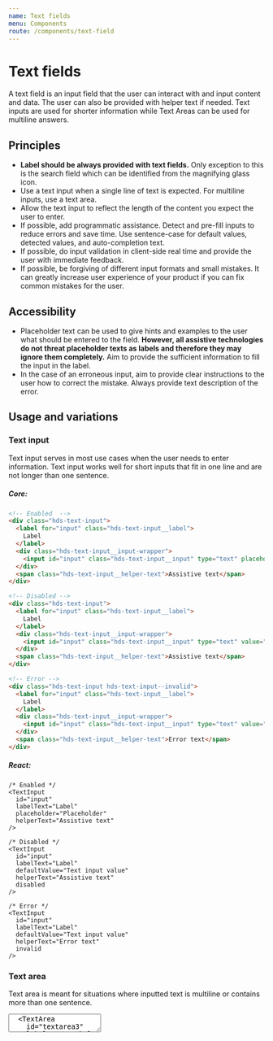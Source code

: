 ```yaml
---
name: Text fields
menu: Components
route: /components/text-field
---
```




# Text fields

<LargeParagraph>
  A text field is an input field that the user can interact with and input content and data. The user can also be provided with helper text if needed. Text inputs are used for shorter information while Text Areas can be used for multiline answers.
</LargeParagraph>

## Principles
- **Label should be always provided with text fields.** Only exception to this is the search field which can be identified from the magnifying glass icon.
- Use a text input when a single line of text is expected. For multiline inputs, use a text area.
- Allow the text input to reflect the length of the content you expect the user to enter.
- If possible, add programmatic assistance. Detect and pre-fill inputs to reduce errors and save time. Use sentence-case for default values, detected values, and auto-completion text.
- If possible, do input validation in client-side real time and provide the user with immediate feedback.
- If possible, be forgiving of different input formats and small mistakes. It can greatly increase user experience of your product if you can fix common mistakes for the user.

## Accessibility
- Placeholder text can be used to give hints and examples to the user what should be entered to the field. **However, all assistive technologies do not threat placeholder texts as labels and therefore they may ignore them completely.** Aim to provide the sufficient information to fill the input in the label.
- In the case of an erroneous input, aim to provide clear instructions to the user how to correct the mistake. Always provide text description of the error.

## Usage and variations

### Text input

Text input serves in most use cases when the user needs to enter information. Text input works well for short inputs that fit in one line and are not longer than one sentence.

<Playground>
  <TextInput
    id="input"
    labelText="Label"
    placeholder="Placeholder"
    helperText="Assistive text"
  />
  <TextInput
    id="input3"
    labelText="Label"
    defaultValue="Text input value"
    helperText="Assistive text"
    disabled
  />
  <TextInput
    id="input4"
    labelText="Label"
    defaultValue="Text input value"
    helperText="Error text"
    invalid
  />
</Playground>

##### Core:
```html
<!-- Enabled  -->
<div class="hds-text-input">
  <label for="input" class="hds-text-input__label">
    Label
  </label>
  <div class="hds-text-input__input-wrapper">
    <input id="input" class="hds-text-input__input" type="text" placeholder="Placeholder" />
  </div>
  <span class="hds-text-input__helper-text">Assistive text</span>
</div>

<!-- Disabled -->
<div class="hds-text-input">
  <label for="input" class="hds-text-input__label">
    Label
  </label>
  <div class="hds-text-input__input-wrapper">
    <input id="input" class="hds-text-input__input" type="text" value="Text input value" disabled />
  </div>
  <span class="hds-text-input__helper-text">Assistive text</span>
</div>

<!-- Error -->
<div class="hds-text-input hds-text-input--invalid">
  <label for="input" class="hds-text-input__label">
    Label
  </label>
  <div class="hds-text-input__input-wrapper">
    <input id="input" class="hds-text-input__input" type="text" value="Text input value" />
  </div>
  <span class="hds-text-input__helper-text">Error text</span>
</div>
```

##### React:
```tsx
/* Enabled */
<TextInput
  id="input"
  labelText="Label"
  placeholder="Placeholder"
  helperText="Assistive text"
/>

/* Disabled */
<TextInput
  id="input"
  labelText="Label"
  defaultValue="Text input value"
  helperText="Assistive text"
  disabled
/>

/* Error */
<TextInput
  id="input"
  labelText="Label"
  defaultValue="Text input value"
  helperText="Error text"
  invalid
/>
```

### Text area

Text area is meant for situations where inputted text is multiline or contains more than one sentence.

<Playground>
  <TextArea
    id="textarea"
    labelText="Label"
    placeholder="Placeholder"
    helperText="Assistive text"
    style={{marginTop: 'var(--spacing-s)'}}
  />
  <TextArea
    id="textarea3"
    labelText="Label"
    defaultValue="Text area value"
    helperText="Assistive text"
    style={{marginTop: 'var(--spacing-s)'}}
    disabled
  />
  <TextArea
    id="textarea"
    labelText="Label"
    defaultValue="Text input value"
    helperText="Error text"
    invalid
/>
</Playground>

##### Core:
```html
<!-- Enabled  -->
<div class="hds-text-input">
  <label for="textarea" class="hds-text-input__label">
    Label
  </label>
  <div class="hds-text-input__input-wrapper">
    <textarea id="textarea" class="hds-text-input__input" placeholder="Placeholder"></textarea>
  </div>
  <span class="hds-text-input__helper-text">Assistive text</span>
</div>

<!-- Disabled -->
<div class="hds-text-input">
  <label for="textarea" class="hds-text-input__label">
    Label
  </label>
  <div class="hds-text-input__input-wrapper">
    <textarea id="textarea" class="hds-text-input__input" disabled>
      Text area value
    </textarea>
  </div>
  <span class="hds-text-input__helper-text">Assistive text</span>
</div>

<!-- Error -->
<div class="hds-text-input hds-text-input--invalid">
  <label for="textarea" class="hds-text-input__label">
    Label
  </label>
  <div class="hds-text-input__input-wrapper">
    <textarea id="textarea" class="hds-text-input__input">
      Text area value
    </textarea>
  </div>
  <span class="hds-text-input__helper-text">Error text</span>
</div>
```

##### React:
```tsx
/* Enabled */
<TextArea
  id="textarea"
  labelText="Label"
  placeholder="Placeholder"
  helperText="Assistive text"
/>

/* Disabled */
<TextArea
  id="textarea"
  labelText="Label"
  defaultValue="Text input value"
  helperText="Assistive text"
  disabled
/>

/* Error */
<TextArea
  id="textarea"
  labelText="Label"
  defaultValue="Text input value"
  helperText="Error text"
  invalid
/>
```

### Read-only

Read-only text input is used to indicate an input among other inputs that cannot be edited. This is needed in situations where, for example, the information has been gathered from other source and filled automatically. Read-only fields should not be confused with disabled text fields. Disabled text fields are used when there is an action the user can make to activate the field. Read-only text fields will stay uneditable in the same view.

<Playground>
  <TextInput
    id="input2"
    labelText="Label"
    defaultValue="Text input value"
    helperText="Assistive text"
    readOnly
  />
</Playground>

##### Core:
```html
<div class="hds-text-input">
  <label for="input" class="hds-text-input__label">
    Label
  </label>
  <div class="hds-text-input__input-wrapper">
    <input id="input" class="hds-text-input__input" type="text" value="Text input value" readonly />
  </div>
  <span class="hds-text-input__helper-text">Assistive text</span>
</div>
```

##### React:
```tsx
<TextInput
  id="textarea"
  labelText="Label"
  defaultValue="Text input value"
  helperText="Assistive text"
  readOnly
/>
```

### With tooltip

**NOTE! This component is work in progress and is subject to change in the future versions of HDS!**

_Text field tooltips are only available in hds-react!_

Both text input and text area can be provided with additional tooltip. Tooltip information should be considered as extra information, for example, why this information is gathered or how is it used. The user should have succifient information on how to fill the input field in label and assistive text.

<Playground>
  <TextInput
    id="input5"
    labelText="Label"
    placeholder="Placeholder"
    tooltipLabel="Tooltip label"
    tooltipText="Tooltip text"
  />
  <TextArea
    id="textarea5"
    labelText="Label"
    placeholder="Placeholder"
    tooltipLabel="Tooltip label"
    tooltipText="Tooltip text"
    style={{marginTop: 'var(--spacing-s)'}}
  />
</Playground>

##### React:
```tsx
/* Text input */
<TextInput
  id="input"
  labelText="Label"
  placeholder="Placeholder"
  tooltipLabel="Tooltip label"
  tooltipText="Tooltip text"
/>

/* Text area */
<TextArea
  id="textarea"
  labelText="Label"
  placeholder="Placeholder"
  tooltipLabel="Tooltip label"
  tooltipText="Tooltip text"
/>
```

## Demos & API

### Core

[Text inputs in hds-core](/storybook/core/?path=/story/textinput--default)

[Text areas in hds-core](/storybook/core/?path=/story/textarea--default)

### React

[Text inputs in hds-react](/storybook/react/?path=/story/components-textinput--default)

[TextInput API](/storybook/react/?path=/docs/components-textinput--default)

[Text areas in hds-react](/storybook/react/?path=/story/components-textarea--default)

[TextArea API](/storybook/react/?path=/docs/components-textarea--default)

## Tokens

```css
/* CSS */
@import "hds-design-tokens/lib/color/component/text-input.css";
/* SCSS */
@import "hds-design-tokens/lib/color/component/text-input.scss";
```
```js
// JS
import 'hds-design-tokens/lib/color/component/text-input.css';
```

CSS                                      | SASS                                    | Value   | Example
---------------------------------------- | --------------------------------------- | ------- | ------------------------------------------------------------------ |
--color-background-text-input-default    | $color-background-text-input-default    | #ffffff | <ColorBox color="var(--color-background-text-input-default)" />    |
--color-background-text-input-disabled   | $color-background-text-input-disabled   | #e5e5e5 | <ColorBox color="var(--color-background-text-input-disabled)" />   |
--color-border-text-input-default        | $color-border-text-input-default        | #808080 | <ColorBox color="var(--color-border-text-input-default)" />        |
--color-border-text-input-hover          | $color-border-text-input-hover          | #1a1a1a | <ColorBox color="var(--color-border-text-input-hover)" />          |
--color-border-text-input-focus          | $color-border-text-input-focus          | #1a1a1a | <ColorBox color="var(--color-border-text-input-focus)" />          |
--color-border-text-input-invalid        | $color-border-text-input-invalid        | #b01038 | <ColorBox color="var(--color-border-text-input-invalid)" />        |
--color-border-text-input-disabled       | $color-border-text-input-disabled       | #e5e5e5 | <ColorBox color="var(--color-border-text-input-disabled)" />       |
--color-focus-outline-text-input-default | $color-focus-outline-text-input-default | #0072c6 | <ColorBox color="var(--color-focus-outline-text-input-default)" /> |
--color-helper-text-input-default        | $color-helper-text-input-default        | #666666 | <Text color="var(--color-helper-text-input-default)" />        |
--color-helper-text-input-invalid        | $color-helper-text-input-invalid        | #b01038 | <Text color="var(--color-helper-text-input-invalid)" />        |
--color-icon-text-input-invalid          | $color-icon-text-input-invalid          | #b01038 | <ColorBox color="var(--color-icon-text-input-invalid)" />          |
--color-input-text-input-default         | $color-input-text-input-default         | #1a1a1a | <Text color="var(--color-input-text-input-default)" />         |
--color-input-text-input-disabled        | $color-input-text-input-disabled        | #999898 | <Text color="var(--color-input-text-input-disabled)" />        |
--color-label-text-input-default         | $color-label-text-input-default         | #1a1a1a | <Text color="var(--color-label-text-input-default)" />         |
--color-label-text-input-invalid         | $color-label-text-input-invalid         | #1a1a1a | <Text color="var(--color-label-text-input-invalid)" />         |
--color-placeholder-text-input-default   | $color-placeholder-text-input-default   | #666666 | <Text color="var(--color-placeholder-text-input-default)" />   |
